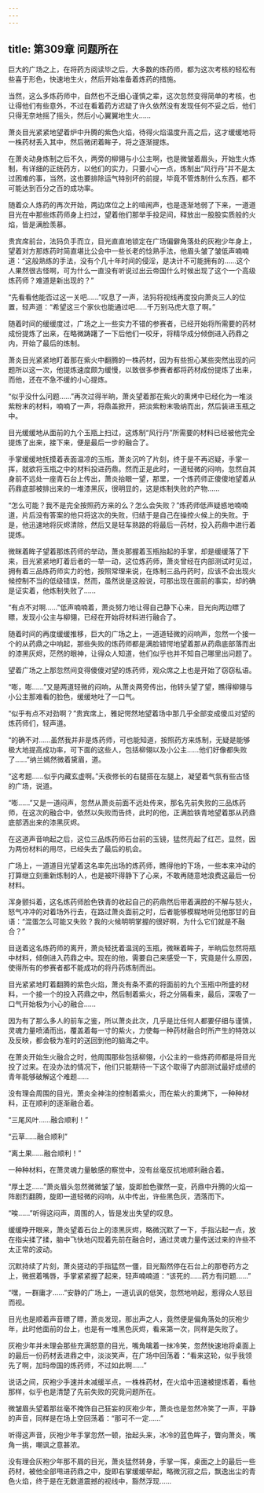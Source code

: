 ```yaml
---
---
---
```

title: 第309章 问题所在
---



巨大的广场之上，在将药方阅读毕之后，大多数的炼药师，都为这次考核的轻松有些喜于形色，快速地生火，然后开始准备着炼药的措施。

当然，这么多炼药师中，自然也不乏细心谨慎之辈，这次忽然变得简单的考核，也让得他们有些意外，不过在看着药方迟疑了许久依然没有发现任何不妥之后，他们只得无奈地摇了摇头，然后小心翼翼地生火……

萧炎目光紧紧地望着炉中升腾的紫色火焰，待得火焰温度升高之后，这才缓缓地将一株药材丢入其中，然后微闭着眸子，将之逐渐提炼。

在萧炎动身炼制之后不久，两旁的柳翎与小公主啊，也是微皱着眉头，开始生火炼制，有详细的正统药方，以他们的实力，只要小心一点，炼制出“风行丹”并不是太过困难的事，当然，这也要排除运气特别坏的前提，毕竟不管炼制什么东西，都不可能达到百分之百的成功率。

随着众人炼药的再次开始，两边席位之上的喧闹声，也是逐渐地弱了下来，一道道目光在中那些炼药师身上扫过，望着他们那举手投足间，释放出一股股实质般的火焰，皆是满脸羡慕。

贵宾席前台，法犸负手而立，目光直直地锁定在广场偏僻角落处的灰袍少年身上，望着对方那炼药时简直堪比公会中一些长老的惗熟手法，他眉头皱了皱低声喃喃道：“这般熟练的手法，没有个几十年时间的侵淫，是决计不可能拥有的……这个人果然很古怪啊，可为什么一直没有听说过出云帝国什么时候出现了这个一个高级炼药师？难道是新出现的？”

“先看看他能否过这一关吧……”叹息了一声，法犸将视线再度投向萧炎三人的位置，轻声道：“希望这三个家伙也能通过吧……千万别马虎大意了啊。”

随着时间的缓缓度过，广场之上一些实力不错的参赛者，已经开始将所需要的药材成份提炼了出来，在略微踌躇了一下后他们一咬牙，将精华成分倾倒进入药鼎之内，开始了最后的炼制。

萧炎目光紧紧地盯着那在紫火中翻腾的一株药材，因为有些担心某些突然出现的问题所以这一次，他提炼速度颇为缓慢，以致很多参赛者都将药材成份提炼了出来，而他，还在不急不缓的小心提炼。

“似乎没什么问题……”再次过得半晌，萧炎望着那在紫火的熏烤中已经化为一堆淡紫粉末的材料，喃喃了一声，将鼎盖掀开，把淡紫粉末吸纳而出，然后装进玉瓶之中。

目光缓缓地从面前的九个玉瓶上扫过，这炼制“风行丹”所需要的材料已经被他完全提炼了出来，接下来，便是最后一步的融合了。

手掌缓缓地抚摸着表面温凉的玉瓶，萧炎沉吟了片刻，终于是不再迟疑，手掌一挥，就欲将玉瓶之中的材料投进药鼎。然而正是此时，一道轻微的闷响，忽然自其身前不远处一座青石台上传出，萧炎抬眼一望，那里，一个炼药师正傻傻地望着从药鼎底部被排出来的一堆漆黑灰，很明显的，这是炼制失败的产物……

“怎么可能？我不是完全按照药方来的么？怎么会失败？”炼药师低声疑惑地喃喃道，片后没有答案的他只将这次的失败，归结于是自己在操控火候上的失败。于是，他迅速地将灰烬清除，然后又是轻车熟路的将最后一药材，投入药鼎中进行着提炼。

微眯着眸子望着那炼药师的举动，萧炎那握着玉瓶抬起的手掌，却是缓缓落了下来，目光紧紧地盯着后者的一举一动，这位炼药师，萧炎曾经在内部测试时见过，拥有着三品炼药师实力的他，按照常理来说，在炼制三品丹药时，应该不会出现火候控制不当的低级错误，然而，虽然说是这般说，可那出现在面前的事实，却的确是证实着，他炼制失败了……

“有点不对啊……”低声喃喃着，萧炎努力地让得自己静下心来，目光向两边瞟了瞟，发现小公主与柳翎，已经在开始将材料进行融合了。

随着时间的再度缓缓推移，巨大的广场之上，一道道轻微的闷响声，忽然一个接一个的从药鼎之中响起，那些失败的炼药师都是满脸错愕地望着那从药鼎底部落而出的漆黑灰烬，茫然的眼神，让得众人知道，他们似乎也并不知自己哪里出问题了。

望着广场之上那忽然间变得傻傻对望的炼药师，观众席之上也是开始了窃窃私语。

“嘭，嘭……”又是两道轻微的闷响，从萧炎两旁传出，他转头望了望，瞧得柳翎与小公主那难看的脸色，缓缓地吐了一口气。

“似乎有点不对劲啊？”贵宾席上，雅妃愕然地望着场中那几乎全部变成傻瓜对望的炼药师们，轻声道。

“的确不对……虽然我并非是炼药师，可也能知道，按照药方来炼制，无疑是能够极大地提高成功率，可下面的这些人，包括柳翎以及小公主……他们好像都失败了……”纳兰嫣然微着黛眉，道。

“这考题……似乎内藏玄虚啊。”夭夜修长的右腿搭在左腿上，凝望着气氛有些古怪的广场，说道。

“嘭……”又是一道闷声，忽然从萧炎前面不远处传来，那名先前失败的三品炼药师，在这次的融合中，依然以失败而告终，此时的他，正满脸铁青地望着那从药鼎底部洒出来的漆黑灰烬。

在这道声音响起之后，这位三品炼药师石台前的玉镜，猛然亮起了红芒。显然，因为两份材料的用尽，已经失去了最后的机会。

广场上，一道道目光望着这名率先出场的炼药师，瞧得他的下场，一些本来冲动的打算继立刻重新炼制的人，也是被吓得静下了心来，不敢再随意地浪费这最后一份材料。

浑身颤抖着，这名炼药师脸色铁青的收起自己的药鼎然后带着满腔的不解与怒火，怒气冲冲的对着场外行去，在路过萧炎面前之时，后者能够模糊地听见他那甘的自语：“混蛋怎么可能又失败？我的火候明明掌握的很好啊，为什么它们就是不融合？”

目送着这名炼药师的离开，萧炎轻抚着温润的玉瓶，微眯着眸子，半晌后忽然将瓶中材料，倾倒进入药鼎之中。现在的他，需要自己来感受一下，究竟是什么原因，使得所有的参赛者都不能成功的将丹药炼制而出。

目光紧紧地盯着翻腾的紫色火焰，萧炎有条不紊的将面前的九个玉瓶中所盛的材料，一个接一个的投入药鼎之中，然后制着紫火，将之分隔看来，最后，深吸了一口气开始极为小心的融合……

因为有了那么多人的前车之鉴，所以萧炎此次，几乎是比任何人都要仔细与谨慎，灵魂力量喷涌而出，覆盖着每一寸的紫火，力使每一种药材融合时所产生的特效以及反映，都会极为准时的送回到他的脑海之中。

在萧炎开始生火融合之时，他周围那些包括柳翎，小公主的一些炼药师都是将目光投了过来。在没办法的情况下，他们只能期待一下这个取得了内部测试最好成绩的青年能够破解这个难题……

没有理会周围的目光，萧炎全神注的控制着紫火，而在紫火的熏烤下，一种种材料，正在顺利的逐渐融合着。

“三尾风叶……融合顺利！”

“云草……融合顺利”

“离土果……融合顺利！”

一种种材料，在萧灵魂力量敏感的察觉中，没有丝毫反抗地顺利融合着。

“厚土芝……”萧炎眉头忽然微微皱了皱，旋即脸色骤然一变，药鼎中升腾的火焰一阵剧烈翻腾，旋即一道轻微的闷响，从中传出，许些黑色灰，洒落而下。

“唉……”听得这闷声，周围的人，皆是发出失望的叹息。

缓缓睁开眼来，萧炎望着石台上的漆黑灰烬，略微沉默了一下，手指沾起一点，放在指尖揉了揉，脑中飞快地闪现着先前在融合时，通过灵魂力量传送过来的许些不太正常的波动。

沉默持续了片刻，萧炎搓动的手指猛然一僵，目光豁然停在石台上的那卷药方之上，微抿着嘴唇，手掌紧紧握了起来，轻声喃喃道：“该死的……药方有问题……”

“嘿，一群庸才……”安静的广场上，一道讥讽的低笑，忽然地响起，惹得众人怒目而视。

目光也是顺着声音瞟了瞟，萧炎发现，那出声之人，竟然便是偏角落处的灰袍少年，此时他面前的台上，也是有一堆黑色灰烬，看来第一次，同样是失败了。

灰袍少年并未理会那些充满怒意的目光，嘴角噙着一抹冷笑，忽然快速地将桌面上的最后一份药材丢进鼎之中，淡淡笑声，在广场中回荡着：“看来这轮，似乎我领先了啊，加玛帝国的炼药师，不过如此啊……”

说话之间，灰袍少手速并未减缓半点，一株株药材，在火焰中迅速被提炼着，看他那样，似乎也是清楚了先前失败的究竟问题所在。

微皱眉头望着那丝毫不掩饰自己狂妄的灰袍少年，萧炎也是忽然冷笑了一声，平静的声音，同样是在场上空回荡着：“那可不一定……”

听得这声音，灰袍少年手掌忽然一顿，抬起头来，冰冷的蓝色眸子，瞥向萧炎，嘴角一挑，嘲讽之意甚浓。

没有理会灰袍少年那不屑的目光，萧炎猛然转身，手掌一挥，桌面之上的最后一些药材，被他全部甩进药鼎之中，旋即右掌缓缓举起，略微沉寂之后，飘逸出尘的青色火焰，终于是在无数道震撼的视线中，豁然浮现……